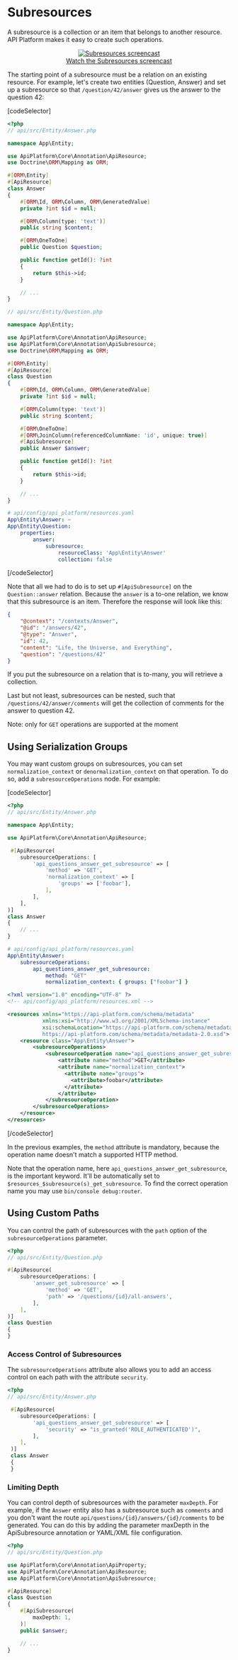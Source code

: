 # Subresources

A subresource is a collection or an item that belongs to another resource.
API Platform makes it easy to create such operations.

<p align="center" class="symfonycasts"><a href="https://symfonycasts.com/screencast/api-platform/subresources?cid=apip"><img src="../distribution/images/symfonycasts-player.png" alt="Subresources screencast"/><br />Watch the Subresources screencast</a></p>

The starting point of a subresource must be a relation on an existing resource.
For example, let's create two entities (Question, Answer) and set up a subresource so that `/question/42/answer` gives us
the answer to the question 42:

[codeSelector]

```php
<?php
// api/src/Entity/Answer.php

namespace App\Entity;

use ApiPlatform\Core\Annotation\ApiResource;
use Doctrine\ORM\Mapping as ORM;

#[ORM\Entity]
#[ApiResource]
class Answer
{
    #[ORM\Id, ORM\Column, ORM\GeneratedValue]
    private ?int $id = null;

    #[ORM\Column(type: 'text')]
    public string $content;

    #[ORM\OneToOne]
    public Question $question;

    public function getId(): ?int
    {
        return $this->id;
    }

    // ...
}

// api/src/Entity/Question.php

namespace App\Entity;

use ApiPlatform\Core\Annotation\ApiResource;
use ApiPlatform\Core\Annotation\ApiSubresource;
use Doctrine\ORM\Mapping as ORM;

#[ORM\Entity]
#[ApiResource]
class Question
{
    #[ORM\Id, ORM\Column, ORM\GeneratedValue]
    private ?int $id = null;

    #[ORM\Column(type: 'text')]
    public string $content;

    #[ORM\OneToOne]
    #[ORM\JoinColumn(referencedColumnName: 'id', unique: true)]
    #[ApiSubresource]
    public Answer $answer;

    public function getId(): ?int
    {
        return $this->id;
    }

    // ...
}
```

```yaml
# api/config/api_platform/resources.yaml
App\Entity\Answer: ~
App\Entity\Question:
    properties:
        answer:
            subresource:
                resourceClass: 'App\Entity\Answer'
                collection: false
```

[/codeSelector]

Note that all we had to do is to set up `#[ApiSubresource]` on the `Question::answer` relation. Because the `answer` is a to-one relation, we know that this subresource is an item. Therefore the response will look like this:

```json
{
    "@context": "/contexts/Answer",
    "@id": "/answers/42",
    "@type": "Answer",
    "id": 42,
    "content": "Life, the Universe, and Everything",
    "question": "/questions/42"
}
```

If you put the subresource on a relation that is to-many, you will retrieve a collection.

Last but not least, subresources can be nested, such that `/questions/42/answer/comments` will get the collection of comments for the answer to question 42.

Note: only for `GET` operations are supported at the moment

## Using Serialization Groups

You may want custom groups on subresources, you can set `normalization_context` or `denormalization_context` on that operation. To do so, add a `subresourceOperations` node. For example:

[codeSelector]

```php
<?php
// api/src/Entity/Answer.php

namespace App\Entity;

use ApiPlatform\Core\Annotation\ApiResource;

 #[ApiResource(
    subresourceOperations: [
        'api_questions_answer_get_subresource' => [
            'method' => 'GET',
            'normalization_context' => [
                'groups' => ['foobar'],
            ],
        ],
    ],
)]
class Answer
{
    // ...
}
```

```yaml
# api/config/api_platform/resources.yaml
App\Entity\Answer:
    subresourceOperations:
        api_questions_answer_get_subresource:
            method: "GET"
            normalization_context: { groups: ["foobar"] }
```

```xml
<?xml version="1.0" encoding="UTF-8" ?>
<!-- api/config/api_platform/resources.xml -->

<resources xmlns="https://api-platform.com/schema/metadata"
           xmlns:xsi="http://www.w3.org/2001/XMLSchema-instance"
           xsi:schemaLocation="https://api-platform.com/schema/metadata
           https://api-platform.com/schema/metadata/metadata-2.0.xsd">
    <resource class="App\Entity\Answer">
        <subresourceOperations>
            <subresourceOperation name="api_questions_answer_get_subresource">
                <attribute name="method">GET</attribute>
                <attribute name="normalization_context">
                  <attribute name="groups">
                    <attribute>foobar</attribute>
                  </attribute>
                </attribute>
            </subresourceOperation>
        </subresourceOperations>
    </resource>
</resources>
```

[/codeSelector]

In the previous examples, the `method` attribute is mandatory, because the operation name doesn't match a supported HTTP
method.

Note that the operation name, here `api_questions_answer_get_subresource`, is the important keyword.
It'll be automatically set to `$resources_$subresource(s)_get_subresource`. To find the correct operation name you
may use `bin/console debug:router`.

## Using Custom Paths

You can control the path of subresources with the `path` option of the `subresourceOperations` parameter.

```php
<?php
// api/src/Entity/Question.php

#[ApiResource(
    subresourceOperations: [
        'answer_get_subresource' => [
            'method' => 'GET',
            'path' => '/questions/{id}/all-answers',
        ],
    ],
)]
class Question
{
}
```

### Access Control of Subresources

The `subresourceOperations` attribute also allows you to add an access control on each path with the attribute `security`.

```php
<?php
// api/src/Entity/Answer.php

 #[ApiResource(
    subresourceOperations: [
        'api_questions_answer_get_subresource' => [
            'security' => "is_granted('ROLE_AUTHENTICATED')",
        ],
    ],
 )]
 class Answer
 {
 }
```

### Limiting Depth

You can control depth of subresources with the parameter `maxDepth`. For example, if the `Answer` entity also has a subresource
such as `comments` and you don't want the route `api/questions/{id}/answers/{id}/comments` to be generated. You can do this by adding the parameter maxDepth in the ApiSubresource annotation or YAML/XML file configuration.

```php
<?php
// api/src/Entity/Question.php

use ApiPlatform\Core\Annotation\ApiProperty;
use ApiPlatform\Core\Annotation\ApiResource;
use ApiPlatform\Core\Annotation\ApiSubresource;

#[ApiResource]
class Question
{
    #[ApiSubresource(
        maxDepth: 1,
    )]
    public $answer;

    // ...
}
```
